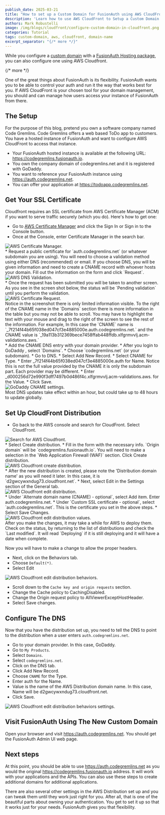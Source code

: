 ```yaml
---
publish_date: 2025-03-21
title: "How to set up a Custom Domain for FusionAuth using AWS CloudFront"
description: 'Learn how to use AWS CloudFront to Setup a Custom Domain with FusionAuth.'
authors: Mark Robustelli
image: /img/blogs/cloudfront/configure-custom-domain-in-cloudfront.png
categories: Tutorial
tags: custom-domain, aws, cloudfront, domain-name
excerpt_separator: "{/* more */}"
---
```



While you configure a [custom domain](/docs/get-started/run-in-the-cloud/cloud#custom-domains) with a [FusionAuth Hosting package](/pricing), you can also configure one using AWS Cloudfront.

{/* more */}

One of the great things about FusionAuth is its flexibility. FusionAuth wants you to be able to control your auth and run it the way that works best for you. If AWS CloudFront is your chosen tool for your domain management, you should and can manage how users access your instance of FusionAuth from there.

## The Setup

For the purpose of this blog, pretend you own a software company named Code Gremlins. Code Gremlins offers a web based ToDo app to customers. You have a hosted instance of FusionAuth and want to configure AWS CloudFront to access that instance.

* Your FusionAuth hosted instance is available at the following URL: https://codegremlins.fusionauth.io.
* You own the company domain of codegremlins.net and it is registered with GoDaddy. 
* You want to reference your FusionAuth instance using https://auth.codegremlins.net.
* You can offer your application at https://todoapp.codegremlins.net.

## Get Your SSL Certificate

Cloudfront requires an SSL certificate from AWS Certificate Manager (ACM) if you want to serve traffic securely (which you do). Here's how to get one:

* Go to [AWS Certificate Manager](https://aws.amazon.com/certificate-manager/) and click the <InlineUIElement>Sign In</InlineUIElement> or <InlineUIElement>Sign in to the Console</InlineUIElement> button.
* Once at the Console, enter <InlineFieldValue>Certificate Manager</InlineFieldValue> in the search bar.

<div style={{textAlign: "center"}}>
  <img src="/img/blogs/cloudfront/aws-cert-manager.png" alt="AWS Certificate Manager." style={{ display: "block", margin: "0 auto" }} />
</div>
* Request a public certificate for `auth.codegremlins.net` (or whatever subdomain you are using). You will need to choose a validation method using either DNS (recommended) or email. If you choose DNS, you will be given information and need to create a CNAME record with whoever hosts your domain. Fill out the information on the form and click `Request`. 
<div style={{textAlign: "center"}}>
  <img src="/img/blogs/cloudfront/aws-request-dns-validation.png" alt="AWS DNS Validation." style={{ display: "block", margin: "0 auto" }} />
</div>
* Once the request has been submitted you will be taken to another screen. As you see in the screen shot below, the status will be `Pending validation` until you perform the validation.
<div style={{textAlign: "center"}}>
  <img src="/img/blogs/cloudfront/aws-cert-validation.png" alt="AWS Certificate Request." style={{ display: "block", margin: "0 auto" }} />
</div>

<Aside type="tip">Notice in the screenshot there is only limited information visible. To the right of the CNAME name in the `Domains` section there is more information in the table but you may not be able to scroll. You may have to highlight the text with your mouse and drag to the right of the screen to see the rest of the information. For example, In this case the `CNAME` name is `_7f214f44b65f038ed047cf3e4885000e.auth.codegremlins.net.` and the CNAME value is `_19a113b312369bece7458ffab448ffdb.xlfgrmvvlj.acm-validations.aws.` </Aside>
* Add the CNAME DNS entry with your domain provider. 
* After you login to GoDaddy , select `Domains`. 
* Choose `codegremlins.net` (or your subdomain). 
* Go to <InlineUIElement>DNS</InlineUIElement>. 
* Select <InlineUIElement>Add New Record</InlineUIElement>. 
* Select <InlineFieldValue>CNAME</InlineFieldValue> for <InlineField>Type</InlineField>.
* Enter <InlineFieldValue>_7f214f44b65f038ed047cf3e4885000e.auth</InlineFieldValue> for <InlineField>Name</InlineField>. Notice this is not the full value provided by the <InlineFieldValue>CNAME</InlineFieldValue> it is only the subdomain part. Each provider may be different.
* Enter <InlineFieldValue>_d000256d72e990f3dff7497b0d486f4c.xlfgrmvvlj.acm-validations.aws.</InlineFieldValue> for the <InlineField>Value</InlineField>.
* Click <InlineUIElement>Save</InlineUIElement>.

<div style={{textAlign: "center"}}>
  <img src="/img/blogs/cloudfront/godaddy-cname-settings.png" alt="GoDaddy CNAME settings." style={{ display: "block", margin: "0 auto" }} />
</div>

<Aside type="tip">Most DNS updates take effect within an hour, but could take up to 48 hours to update globally.</Aside>

## Set Up CloudFront Distribution

* Go back to the AWS console and search for CloudFront. Select CloudFront.
<div style={{textAlign: "center"}}>
  <img src="/img/blogs/cloudfront/aws-cloudfront.png" alt="Search for AWS Cloudfront." style={{ display: "block", margin: "0 auto" }} />
</div>
* Select <InlineUIElement>Create distribution</InlineUIElement>.
* Fill in the form with the necessary info.  `Origin domain` will be `codegremlins.fusionauth.io`. You will need to make a selection in the `Web Application Firewall (WAF)` section. Click <InlineUIElement>Create distribution</InlineUIElement>.
<div style={{textAlign: "center"}}>
  <img src="/img/blogs/cloudfront/aws-cloudfront-create-distribution.png" alt="AWS Cloudfront create distribution." style={{ display: "block", margin: "0 auto" }} />
</div>
* After the new distribution is created, please note the 'Distribution domain name' as you will need it later. In this case, it is `d2gwcywxndug73.cloudfront.net`.
* Next, select <InlineUIElement>Edit</InlineUIElement> in the <InlineUIelement>Settings</InlineUIelement> section of the <Breadcrumb>General</Breadcrumb> tab.
<div style={{textAlign: "center"}}>
  <img src="/img/blogs/cloudfront/aws-cloudfront-distro-edit.png" alt="AWS Cloudfront edit distribution." style={{ display: "block", margin: "0 auto" }} />
</div>
* Under `Alternate domain name (CNAME) - optional`, select <InlineUIElement>Add item</InlineUIElement>. Enter <InlineFieldValue>auth.codegremlins.net</InlineFieldValue>.
* Under `Custom SSL certificate - optional`, select `auth.codegremlins.net`. This is the certificate you set in the above steps.
* Select <InlineUIElement>Save Changes</InlineUIElement>.
<div style={{textAlign: "center"}}>
  <img src="/img/blogs/cloudfront/aws-cname-cert.png" alt="AWS Cloudfront edit distribution values." style={{ display: "block", margin: "0 auto" }} />
</div>

<Aside type="tip">After you make the changes, it may take a while for AWS to deploy them. Check on the status, by returning to the list of distributions and check the `Last modified`. It will read `Deploying` if it is still deploying and it will have a date when complete.</Aside>

Now you will have to make a change to allow the proper headers. 

* Next, click on the <InlineUIElement>Behaviors</InlineUIElement> tab.
* Choose `Default(*)`.
* Select <InlineUIElement>Edit</InlineUIElement>

<div style={{textAlign: "center"}}>
  <img src="/img/blogs/cloudfront/aws-behaviors.png" alt="AWS Cloudfront edit distribution behaviors." style={{ display: "block", margin: "0 auto" }} />
</div>

* Scroll down to the `Cache key and origin requests` section.
* Change the <InlineField>Cache policy</InlineField> to <InlineFieldValue>CachingDisabled</InlineFieldValue>.
* Change the <InlineField>Origin request policy</InlineField> to <InlineFieldValue>AllViewerExceptHostHeader</InlineFieldValue>.
* Select <InlineUIElement>Save changes</InlineUIElement>.

## Configure The DNS

Now that you have the distribution set up, you need to tell the DNS to point to the distribution when a user enters `auth.codegremlins.net`.

* Go to your domain provider. In this case, GoDaddy.
* Go to `My Products`.
* Select `Domains`.
* Select `codegremlins.net`.
* Click on the <InlineUIElement>DNS</InlineUIElement> tab.
* Click <InlineUIElement>Add New Record</InlineUIElement>.
* Choose `CNAME` for the <InlineField>Type</InlineField>.
* Enter <InlineFieldValue>auth</InlineFieldValue> for the <InlineField>Name</InlineField>.
* Value is the name of the AWS Distribution domain name. In this case, <InlineField>Name</InlineField> will be <InlineFieldValue>d2gwcywxndug73.cloudfront.net</InlineFieldValue>.
* Click  <InlineUIElement>Save</InlineUIElement>.

<div style={{textAlign: "center"}}>
  <img src="/img/blogs/cloudfront/aws-behaviors-settings.png" alt="AWS Cloudfront edit distribution behaviors settings." style={{ display: "block", margin: "0 auto" }} />
</div>

## Visit FusionAuth Using The New Custom Domain

Open your browser and visit https://auth.codegremlins.net. You should get the FusionAuth Admin UI web page. 

## Next steps

At this point, you should be able to use https://auth.codegremlins.net as you would the original https://codegremlins.fusionauth.io address. It will work with your applications and the APIs. You can also use these steps to create additional domains for additional applications. 

There are also several other settings in the AWS Distribution set up and you can tweak them until they work just right for you. After all, that is one of the beautiful parts about owning your authentication. You get to set it up so that it works just for your needs. FusionAuth gives you that flexibility.

